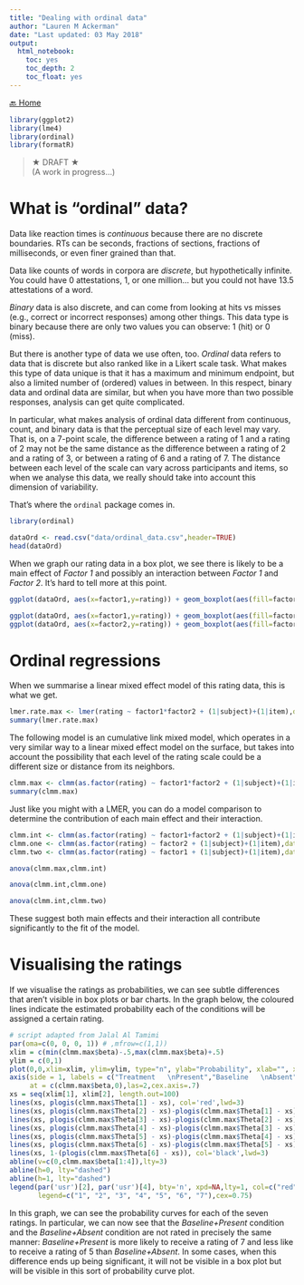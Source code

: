 ```yaml
---
title: "Dealing with ordinal data"
author: "Lauren M Ackerman"
date: "Last updated: 03 May 2018"
output:
  html_notebook:
    toc: yes
    toc_depth: 2
    toc_float: yes
---
```

[🔙 Home](https://verbingnouns.github.io/notebooks/)

```r
library(ggplot2)
library(lme4)
library(ordinal)
library(formatR)
```

> ★ DRAFT ★  
> (A work in progress…)

# What is "ordinal" data?

Data like reaction times is *continuous* because there are no discrete boundaries. RTs can be seconds, fractions of sections, fractions of milliseconds, or even finer grained than that.

Data like counts of words in corpora are *discrete*, but hypothetically infinite. You could have 0 attestations, 1, or one million… but you could not have 13.5 attestations of a word.

*Binary* data is also discrete, and can come from looking at hits vs misses (e.g., correct or incorrect responses) among other things. This data type is binary because there are only two values you can observe: 1 (hit) or 0 (miss).

But there is another type of data we use often, too. *Ordinal* data refers to data that is discrete but also ranked like in a Likert scale task. What makes this type of data unique is that it has a maximum and minimum endpoint, but also a limited number of (ordered) values in between. In this respect, binary data and ordinal data are similar, but when you have more than two possible responses, analysis can get quite complicated.

In particular, what makes analysis of ordinal data different from continuous, count, and binary data is that the perceptual size of each level may vary. That is, on a 7-point scale, the difference between a rating of 1 and a rating of 2 may not be the same distance as the difference between a rating of 2 and a rating of 3, or between a rating of 6 and a rating of 7. The distance between each level of the scale can vary across participants and items, so when we analyse this data, we really should take into account this dimension of variability.

That's where the `ordinal` package comes in.

```r
library(ordinal)

dataOrd <- read.csv("data/ordinal_data.csv",header=TRUE)
head(dataOrd)
```

When we graph our rating data in a box plot, we see there is likely to be a main effect of *Factor 1* and possibly an interaction between *Factor 1* and *Factor 2*. It's hard to tell more at this point.

```r
ggplot(dataOrd, aes(x=factor1,y=rating)) + geom_boxplot(aes(fill=factor2)) + scale_y_continuous(breaks=c(1:7)) + ggtitle("Latin square rating data")
```

```r
ggplot(dataOrd, aes(x=factor1,y=rating)) + geom_boxplot(aes(fill=factor1)) + scale_y_continuous(breaks=c(1:7)) + ggtitle("Main effect of Factor 1")
ggplot(dataOrd, aes(x=factor2,y=rating)) + geom_boxplot(aes(fill=factor2)) + scale_y_continuous(breaks=c(1:7)) + ggtitle("Main effect of Factor 2")
```

# Ordinal regressions

When we summarise a linear mixed effect model of this rating data, this is what we get.

```r
lmer.rate.max <- lmer(rating ~ factor1*factor2 + (1|subject)+(1|item),data=dataOrd, REML=FALSE)
summary(lmer.rate.max)
```

The following model is an cumulative link mixed model, which operates in a very similar way to a linear mixed effect model on the surface, but takes into account the possibility that each level of the rating scale could be a different size or distance from its neighbors.

```r
clmm.max <- clmm(as.factor(rating) ~ factor1*factor2 + (1|subject)+(1|item),data=dataOrd)
summary(clmm.max)
```

Just like you might with a LMER, you can do a model comparison to determine the contribution of each main effect and their interaction.

```r
clmm.int <- clmm(as.factor(rating) ~ factor1+factor2 + (1|subject)+(1|item),data=dataOrd)
clmm.one <- clmm(as.factor(rating) ~ factor2 + (1|subject)+(1|item),data=dataOrd)
clmm.two <- clmm(as.factor(rating) ~ factor1 + (1|subject)+(1|item),data=dataOrd)
```
```r
anova(clmm.max,clmm.int)
```

```r
anova(clmm.int,clmm.one)
```

```r
anova(clmm.int,clmm.two)
```

These suggest both main effects and their interaction all contribute significantly to the fit of the model.

# Visualising the ratings

If we visualise the ratings as probabilities, we can see subtle differences that aren't visible in box plots or bar charts. In the graph below, the coloured lines indicate the estimated probability each of the conditions will be assigned a certain rating. 

```r
# script adapted from Jalal Al Tamimi
par(oma=c(0, 0, 0, 1)) # ,mfrow=c(1,1))
xlim = c(min(clmm.max$beta)-.5,max(clmm.max$beta)+.5)
ylim = c(0,1)
plot(0,0,xlim=xlim, ylim=ylim, type="n", ylab="Probability", xlab="", xaxt = "n",main="Predicted curves")
axis(side = 1, labels = c("Treatment   \nPresent","Baseline   \nAbsent","Treatment   \nAbsent","Baseline   \nPresent"), 
     at = c(clmm.max$beta,0),las=2,cex.axis=.7)
xs = seq(xlim[1], xlim[2], length.out=100)
lines(xs, plogis(clmm.max$Theta[1] - xs), col='red',lwd=3)
lines(xs, plogis(clmm.max$Theta[2] - xs)-plogis(clmm.max$Theta[1] - xs), col='orange',lwd=3)
lines(xs, plogis(clmm.max$Theta[3] - xs)-plogis(clmm.max$Theta[2] - xs), col='yellow',lwd=3)
lines(xs, plogis(clmm.max$Theta[4] - xs)-plogis(clmm.max$Theta[3] - xs), col='green',lwd=3)
lines(xs, plogis(clmm.max$Theta[5] - xs)-plogis(clmm.max$Theta[4] - xs), col='blue',lwd=3)
lines(xs, plogis(clmm.max$Theta[6] - xs)-plogis(clmm.max$Theta[5] - xs), col='purple',lwd=3)
lines(xs, 1-(plogis(clmm.max$Theta[6] - xs)), col='black',lwd=3)
abline(v=c(0,clmm.max$beta[1:4]),lty=3)
abline(h=0, lty="dashed")
abline(h=1, lty="dashed")
legend(par('usr')[2], par('usr')[4], bty='n', xpd=NA,lty=1, col=c("red", "orange", "yellow", "green", "blue", "purple", "black"),
       legend=c("1", "2", "3", "4", "5", "6", "7"),cex=0.75)
```

In this graph, we can see the probability curves for each of the seven ratings. In particular, we can now see that the *Baseline+Present* condition and the *Baseline+Absent* condition are not rated in precisely the same manner: *Baseline+Present* is more likely to receive a rating of 7 and less like to receive a rating of 5 than *Baseline+Absent*. In some cases, when this difference ends up being significant, it will not be visible in a box plot but will be visible in this sort of probability curve plot.

